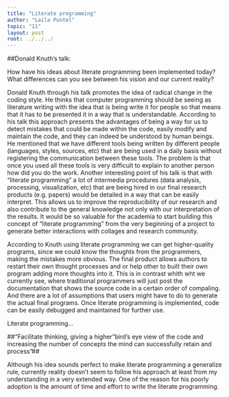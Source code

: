 ```yaml
---
title: "Literate programming"
author: "Laila Puntel"
topic: "11"
layout: post
root: ../../../
---
```


##Donald Knuth's talk:

How have his ideas about literate programming been implemented today? What differences can you see between his vision and our current reality?


Donald Knuth through his talk promotes the idea of radical change in the coding style. He thinks that computer programming should be seeing as literature writing with the idea that is being write it for people so that means that it has to be presented it in a way that is understandable. According to his talk this approach presents the advantages of being a way for us to detect mistakes that could be made within the code, easily modify and maintain the code, and they can indeed be understood by human beings. 
He mentioned that we have different tools being written by different people (languages, styles, sources, etc) that are being used in a daily basis without registering the communication between these tools. The problem is that once you used all these tools is very difficult to explain to another person how did you do the work. 
Another interesting point of his talk is that with "literate programming" a lot of intermedia procedures (data analysis, processing, visualization, etc) that are being hired in our final research products (e.g. papers) would be detailed in a way that can be easily interpret. This allows us to improve the reproducibility of our research and also contribute to the general knowledge not only with our interpretation of the results. It would be so valuable for the academia to start building this concept of "literate programming" from the very beginning of a project to generate better interactions with collages and research community. 

According to Knuth using literate programming we can get higher-quality programs, since we could know the thoughts from the programmers, making the mistakes more obvious. The final product allows authors to restart their own thought processes  and or help other to built their own program adding more thoughts into it. This is in contrast whith wht we currently see, where traditional programmers will just post the documentation that shows the source code in a certain order of compaling. And there are a lot of assumptions that users might have to do to generate the actual final programs. Once literate programming is implemented, code can be easily debugged and maintained for further use.

Literate programming...

##"Facilitate thinking, giving a higher "bird's eye view of the code and increasing the number of concepts the mind can successfully retain and process"## 

Although his idea sounds perfect to make literate programming a generalize rule, currently reality doesn't seem to follow his approach at least from my understanding in a very extended way. One of the reason for his poorly adoption is the amount of time and effort to write the literate programming. 


